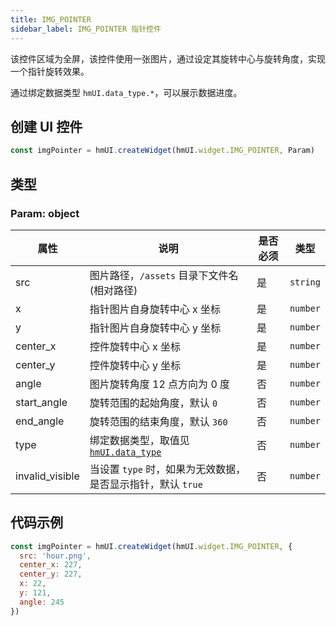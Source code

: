 ```yaml
---
title: IMG_POINTER
sidebar_label: IMG_POINTER 指针控件
---
```


该控件区域为全屏，该控件使用一张图片，通过设定其旋转中心与旋转角度，实现一个指针旋转效果。

通过绑定数据类型 `hmUI.data_type.*`，可以展示数据进度。

## 创建 UI 控件

```js
const imgPointer = hmUI.createWidget(hmUI.widget.IMG_POINTER, Param)
```

## 类型

### Param: object

| 属性            | 说明                                                        | 是否必须 | 类型     |
| --------------- | ----------------------------------------------------------- | -------- | -------- |
| src             | 图片路径，`/assets` 目录下文件名(相对路径)                  | 是       | `string` |
| x               | 指针图片自身旋转中心 x 坐标                                 | 是       | `number` |
| y               | 指针图片自身旋转中心 y 坐标                                 | 是       | `number` |
| center_x        | 控件旋转中心 x 坐标                                         | 是       | `number` |
| center_y        | 控件旋转中心 y 坐标                                         | 是       | `number` |
| angle           | 图片旋转角度 12 点方向为 0 度                               | 否       | `number` |
| start_angle     | 旋转范围的起始角度，默认 `0`                                | 否       | `number` |
| end_angle       | 旋转范围的结束角度，默认 `360`                              | 否       | `number` |
| type            | 绑定数据类型，取值见 [`hmUI.data_type`](./data_type.mdx)    | 否       | `number` |
| invalid_visible | 当设置 `type` 时，如果为无效数据，是否显示指针，默认 `true` | 否       | `number` |

## 代码示例

```js
const imgPointer = hmUI.createWidget(hmUI.widget.IMG_POINTER, {
  src: 'hour.png',
  center_x: 227,
  center_y: 227,
  x: 22,
  y: 121,
  angle: 245
})
```
